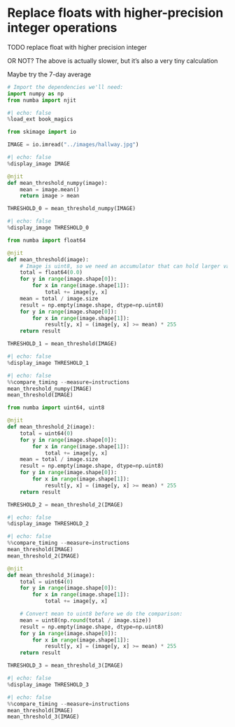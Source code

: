 # Replace floats with higher-precision integer operations

TODO replace float with higher precision integer

OR NOT? The above is actually slower, but it's also a very tiny calculation

Maybe try the 7-day average

```python
# Import the dependencies we'll need:
import numpy as np
from numba import njit
```

```python
#| echo: false
%load_ext book_magics
```

```python
from skimage import io

IMAGE = io.imread("../images/hallway.jpg")
```

```python
#| echo: false
%display_image IMAGE
```

```python
@njit
def mean_threshold_numpy(image):
    mean = image.mean()
    return image > mean

THRESHOLD_0 = mean_threshold_numpy(IMAGE)
```

```python
#| echo: false
%display_image THRESHOLD_0
```

```python
from numba import float64

@njit
def mean_threshold(image):
    # Image is uint8, so we need an accumulator that can hold larger values:
    total = float64(0.0)
    for y in range(image.shape[0]):
        for x in range(image.shape[1]):
            total += image[y, x]
    mean = total / image.size
    result = np.empty(image.shape, dtype=np.uint8)
    for y in range(image.shape[0]):
        for x in range(image.shape[1]):
            result[y, x] = (image[y, x] >= mean) * 255
    return result

THRESHOLD_1 = mean_threshold(IMAGE)
```

```python
#| echo: false
%display_image THRESHOLD_1
```

```python
#| echo: false
%%compare_timing --measure=instructions
mean_threshold_numpy(IMAGE)
mean_threshold(IMAGE)
```

```python
from numba import uint64, uint8

@njit
def mean_threshold_2(image):
    total = uint64(0)
    for y in range(image.shape[0]):
        for x in range(image.shape[1]):
            total += image[y, x]
    mean = total / image.size
    result = np.empty(image.shape, dtype=np.uint8)
    for y in range(image.shape[0]):
        for x in range(image.shape[1]):
            result[y, x] = (image[y, x] >= mean) * 255
    return result

THRESHOLD_2 = mean_threshold_2(IMAGE)
```

```python
#| echo: false
%display_image THRESHOLD_2
```

```python
#| echo: false
%%compare_timing --measure=instructions
mean_threshold(IMAGE)
mean_threshold_2(IMAGE)
```

```python
@njit
def mean_threshold_3(image):
    total = uint64(0)
    for y in range(image.shape[0]):
        for x in range(image.shape[1]):
            total += image[y, x]

    # Convert mean to uint8 before we do the comparison:
    mean = uint8(np.round(total / image.size))
    result = np.empty(image.shape, dtype=np.uint8)
    for y in range(image.shape[0]):
        for x in range(image.shape[1]):
            result[y, x] = (image[y, x] >= mean) * 255
    return result

THRESHOLD_3 = mean_threshold_3(IMAGE)
```

```python
#| echo: false
%display_image THRESHOLD_3
```

```python
#| echo: false
%%compare_timing --measure=instructions
mean_threshold(IMAGE)
mean_threshold_3(IMAGE)
```
